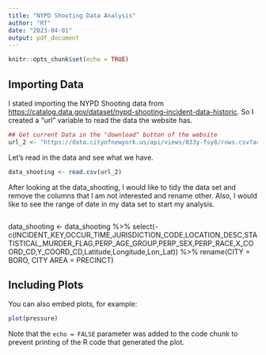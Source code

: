 ---
title: "NYPD Shooting Data Analysis"
author: "RT"
date: "2023-04-01"
output: pdf_document
---

```{r setup, include=FALSE}
knitr::opts_chunk$set(echo = TRUE)
```

## Importing Data

 I stated importing the NYPD Shooting data from <https://catalog.data.gov/dataset/nypd-shooting-incident-data-historic>. So I created a "url" variable to read the data the website has.

```{r get_data}
## Get current Data in the "download" button of the website
url_2 <- "https://data.cityofnewyork.us/api/views/833y-fsy8/rows.csv?accessType=DOWNLOAD"
```
Let's read in the data and see what we have.

```{r import_data}
data_shooting <- read.csv(url_2)
```
After looking at the data_shooting, I would like to tidy the data set and remove the columns that I am not interested and rename other.
Also, I would like to see the range of date in my data set to start my analysis.
```{r tidy_data_shooting}
```
data_shooting <- data_shooting %>% select(-c(INCIDENT_KEY,OCCUR_TIME,JURISDICTION_CODE,LOCATION_DESC,STATISTICAL_MURDER_FLAG,PERP_AGE_GROUP,PERP_SEX,PERP_RACE,X_COORD_CD,Y_COORD_CD,Latitude,Longitude,Lon_Lat)) %>% rename(CITY = BORO, CITY AREA = PRECINCT)

## Including Plots

You can also embed plots, for example:

```{r pressure, echo=FALSE}
plot(pressure)
```

Note that the `echo = FALSE` parameter was added to the code chunk to prevent printing of the R code that generated the plot.
